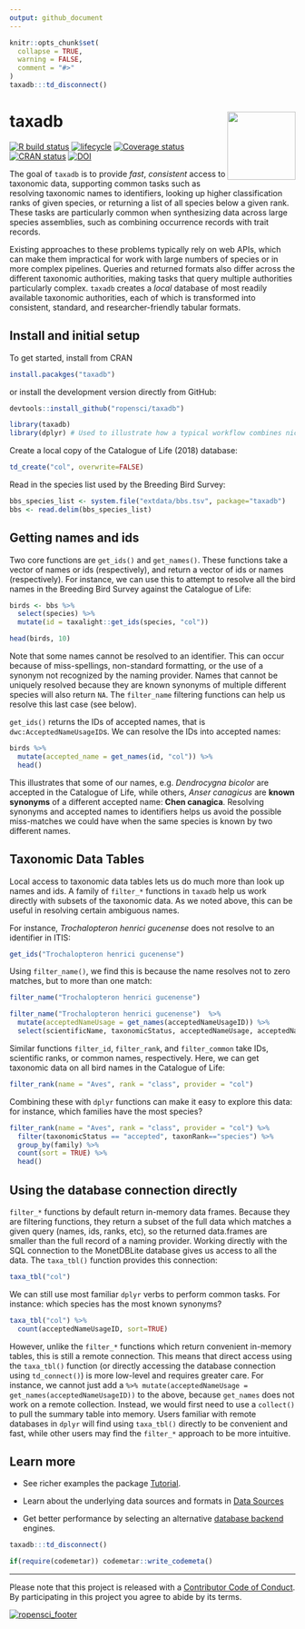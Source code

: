 ```yaml
---
output: github_document
---
```


<!-- README.md is generated from README.Rmd. Please edit that file -->

```r
knitr::opts_chunk$set(
  collapse = TRUE,
  warning = FALSE,
  comment = "#>"
)
taxadb:::td_disconnect()
```

# taxadb  <img src="man/figures/logo.svg" align="right" alt="" width="120" />

<!-- badges: start -->
[![R build status](https://github.com/ropensci/taxadb/workflows/R-CMD-check/badge.svg)](https://github.com/ropensci/taxadb/actions)
[![lifecycle](https://img.shields.io/badge/lifecycle-maturing-blue.svg)](https://lifecycle.r-lib.org/articles/stages.html)
[![Coverage status](https://codecov.io/gh/ropensci/taxadb/branch/master/graph/badge.svg)](https://codecov.io/github/ropensci/taxadb?branch=master)
[![CRAN status](https://www.r-pkg.org/badges/version/taxadb)](https://cran.r-project.org/package=taxadb)
[![DOI](https://zenodo.org/badge/130153207.svg)](https://zenodo.org/badge/latestdoi/130153207)

<!-- [![peer-review](https://badges.ropensci.org/344_status.svg)](https://github.com/ropensci/software-review/issues/344) -->
<!-- badges: end -->


The goal of `taxadb` is to provide *fast*, *consistent* access to taxonomic data, supporting common tasks such as resolving taxonomic names to identifiers, looking up higher classification ranks of given species, or returning a list of all species below a given rank. These tasks are particularly common when synthesizing data across large species assemblies, such as combining occurrence records with trait records. 

Existing approaches to these problems typically rely on web APIs, which can make them impractical for work with large numbers of species or in more complex pipelines.  Queries and returned formats also differ across the different taxonomic authorities, making tasks that query multiple authorities particularly complex. `taxadb` creates a *local* database of most readily available taxonomic authorities, each of which is transformed into consistent, standard, and researcher-friendly tabular formats.  


## Install and initial setup

To get started, install from CRAN

``` r
install.pacakges("taxadb")
```

or install the development version directly from GitHub:

``` r
devtools::install_github("ropensci/taxadb")
```


```r
library(taxadb)
library(dplyr) # Used to illustrate how a typical workflow combines nicely with `dplyr`
```

Create a local copy of the Catalogue of Life (2018) database: 

```r
td_create("col", overwrite=FALSE)
```


Read in the species list used by the Breeding Bird Survey:

```r
bbs_species_list <- system.file("extdata/bbs.tsv", package="taxadb")
bbs <- read.delim(bbs_species_list)
```

## Getting names and ids

Two core functions are `get_ids()` and `get_names()`.  These functions take a vector of names or ids (respectively), and return a vector of ids or names (respectively).  For instance, we can use this to attempt to resolve all the bird names in the Breeding Bird Survey against the Catalogue of Life:


```r
birds <- bbs %>% 
  select(species) %>% 
  mutate(id = taxalight::get_ids(species, "col"))

head(birds, 10)
```

Note that some names cannot be resolved to an identifier.  This can occur because of miss-spellings, non-standard formatting, or the use of a synonym not recognized by the naming provider.  Names that cannot be uniquely resolved because they are known synonyms of multiple different species will also return `NA`.  The `filter_name` filtering functions can help us resolve this last case (see below).

`get_ids()` returns the IDs of accepted names, that is `dwc:AcceptedNameUsageID`s.  We can resolve the IDs into accepted names:


```r
birds %>% 
  mutate(accepted_name = get_names(id, "col")) %>% 
  head()
```

This illustrates that some of our names, e.g. *Dendrocygna bicolor* are accepted in the Catalogue of Life, while others, *Anser canagicus* are **known synonyms** of a different accepted name: **Chen canagica**.  Resolving synonyms and accepted names to identifiers helps us avoid the possible miss-matches we could have when the same species is known by two different names.


## Taxonomic Data Tables

Local access to taxonomic data tables lets us do much more than look up names and ids.  A family of `filter_*` functions in `taxadb` help us work directly with subsets of the taxonomic data.  As we noted above, this can be useful in resolving certain ambiguous names.  

For instance, *Trochalopteron henrici gucenense* does not resolve to an identifier in ITIS:

```r
get_ids("Trochalopteron henrici gucenense") 
```

Using `filter_name()`, we find this is because the name resolves not to zero matches, but to more than one match:

```r
filter_name("Trochalopteron henrici gucenense") 
```


```r
filter_name("Trochalopteron henrici gucenense")  %>%
  mutate(acceptedNameUsage = get_names(acceptedNameUsageID)) %>% 
  select(scientificName, taxonomicStatus, acceptedNameUsage, acceptedNameUsageID)
```


Similar functions `filter_id`, `filter_rank`, and `filter_common` take IDs, scientific ranks, or common names, respectively.  Here, we can get taxonomic data on all bird names in the Catalogue of Life:


```r
filter_rank(name = "Aves", rank = "class", provider = "col")
```

Combining these with `dplyr` functions can make it easy to explore this data: for instance, which families have the most species?


```r
filter_rank(name = "Aves", rank = "class", provider = "col") %>%
  filter(taxonomicStatus == "accepted", taxonRank=="species") %>% 
  group_by(family) %>%
  count(sort = TRUE) %>% 
  head()
```

## Using the database connection directly

`filter_*` functions by default return in-memory data frames.  Because they are filtering functions, they return a subset of the full data which matches a given query (names, ids, ranks, etc), so the returned data.frames are smaller than the full record of a naming provider.  Working directly with the SQL connection to the MonetDBLite database gives us access to all the data. The `taxa_tbl()` function provides this connection:

```r
taxa_tbl("col")
```

We can still use most familiar `dplyr` verbs to perform common tasks.  For instance: which species has the most known synonyms?

```r
taxa_tbl("col") %>% 
  count(acceptedNameUsageID, sort=TRUE)
```

However, unlike the `filter_*` functions which return convenient in-memory tables, this is still a remote connection.  This means that direct access using the `taxa_tbl()` function (or directly accessing the database connection using `td_connect()`) is more low-level and requires greater care.  For instance, we cannot just add a `%>% mutate(acceptedNameUsage = get_names(acceptedNameUsageID))` to the above, because `get_names` does not work on a remote collection.  Instead, we would first need to use a `collect()` to pull the summary table into memory.  Users familiar with remote databases in `dplyr` will find using `taxa_tbl()` directly to be convenient and fast, while other users may find the `filter_*` approach to be more intuitive.



## Learn more

- See richer examples the package [Tutorial](https://docs.ropensci.org/taxadb/articles/articles/intro.html).

- Learn about the underlying data sources and formats in [Data Sources](https://docs.ropensci.org/taxadb/articles/data-sources.html)

- Get better performance by selecting an alternative [database backend](https://docs.ropensci.org/taxadb/articles/backends.html) engines.



```r
taxadb:::td_disconnect()

if(require(codemetar)) codemetar::write_codemeta()
```

----

Please note that this project is released with a [Contributor Code of Conduct](https://ropensci.org/code-of-conduct/).
By participating in this project you agree to abide by its terms.

[![ropensci_footer](https://ropensci.org/public_images/ropensci_footer.png)](https://ropensci.org)
